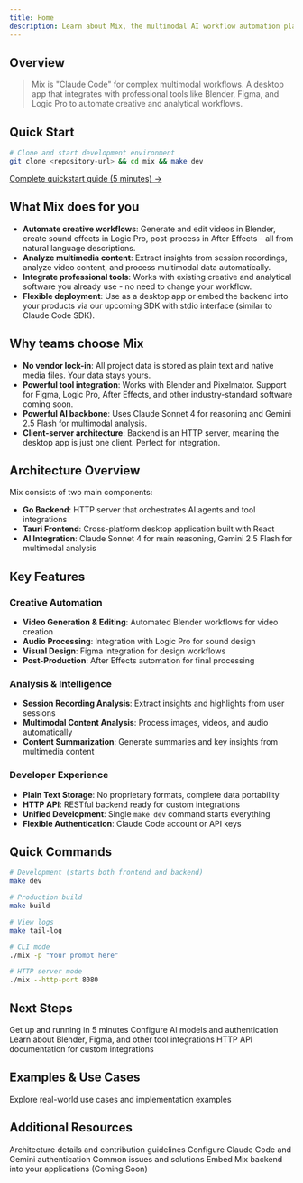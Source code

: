 ```yaml
---
title: Home
description: Learn about Mix, the multimodal AI workflow automation platform that integrates with professional tools like Blender, Figma, and Logic Pro.
---
```


## Overview

> Mix is "Claude Code" for complex multimodal workflows. A desktop app that integrates with professional tools like Blender, Figma, and Logic Pro to automate creative and analytical workflows.

## Quick Start

```bash
# Clone and start development environment
git clone <repository-url> && cd mix && make dev
```

[Complete quickstart guide (5 minutes) →](/docs/quickstart)

## What Mix does for you

* **Automate creative workflows**: Generate and edit videos in Blender, create sound effects in Logic Pro, post-process in After Effects - all from natural language descriptions.
* **Analyze multimedia content**: Extract insights from session recordings, analyze video content, and process multimodal data automatically.
* **Integrate professional tools**: Works with existing creative and analytical software you already use - no need to change your workflow.
* **Flexible deployment**: Use as a desktop app or embed the backend into your products via our upcoming SDK with stdio interface (similar to Claude Code SDK).

## Why teams choose Mix

* **No vendor lock-in**: All project data is stored as plain text and native media files. Your data stays yours.
* **Powerful tool integration**: Works with Blender and Pixelmator. Support for Figma, Logic Pro, After Effects, and other industry-standard software coming soon.
* **Powerful AI backbone**: Uses Claude Sonnet 4 for reasoning and Gemini 2.5 Flash for multimodal analysis.
* **Client-server architecture**: Backend is an HTTP server, meaning the desktop app is just one client. Perfect for integration.

## Architecture Overview

Mix consists of two main components:

- **Go Backend**: HTTP server that orchestrates AI agents and tool integrations
- **Tauri Frontend**: Cross-platform desktop application built with React
- **AI Integration**: Claude Sonnet 4 for main reasoning, Gemini 2.5 Flash for multimodal analysis

## Key Features

### Creative Automation
- **Video Generation & Editing**: Automated Blender workflows for video creation
- **Audio Processing**: Integration with Logic Pro for sound design
- **Visual Design**: Figma integration for design workflows
- **Post-Production**: After Effects automation for final processing

### Analysis & Intelligence  
- **Session Recording Analysis**: Extract insights and highlights from user sessions
- **Multimodal Content Analysis**: Process images, videos, and audio automatically
- **Content Summarization**: Generate summaries and key insights from multimedia content

### Developer Experience
- **Plain Text Storage**: No proprietary formats, complete data portability
- **HTTP API**: RESTful backend ready for custom integrations
- **Unified Development**: Single `make dev` command starts everything
- **Flexible Authentication**: Claude Code account or API keys

## Quick Commands

```bash
# Development (starts both frontend and backend)
make dev

# Production build
make build

# View logs
make tail-log

# CLI mode
./mix -p "Your prompt here"

# HTTP server mode
./mix --http-port 8080
```

## Next Steps

<Cards>
  <Card title="Quickstart Guide" href="/docs/quickstart">
    Get up and running in 5 minutes
  </Card>
  
  <Card title="Configuration" href="/docs/configuration">
    Configure AI models and authentication
  </Card>
  
  <Card title="Tool Integrations" href="/docs/tools">
    Learn about Blender, Figma, and other tool integrations
  </Card>
  
  <Card title="API Reference" href="/docs/api">
    HTTP API documentation for custom integrations
  </Card>
</Cards>

## Examples & Use Cases

<Cards>
  <Card title="View Examples" href="/docs/examples">
    Explore real-world use cases and implementation examples
  </Card>
</Cards>


## Additional Resources

<Cards>
  <Card title="Development Guide" href="/docs/development">
    Architecture details and contribution guidelines
  </Card>
  
  <Card title="Authentication Setup" href="/docs/authentication">
    Configure Claude Code and Gemini authentication
  </Card>
  
  <Card title="Troubleshooting" href="/docs/troubleshooting">
    Common issues and solutions
  </Card>
  
  <Card title="SDK Documentation" href="/docs/sdk">
    Embed Mix backend into your applications (Coming Soon)
  </Card>
</Cards>
